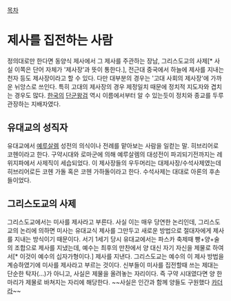 [[목차]]
= 제사를 집전하는 사람 =
정의대로만 한다면 동양식 제사에서 그 제사를 주관하는 장남, 그리스도교의 사제[* 사실 이쪽은 단어 자체가 '제사장'과 뜻이 통한다.], 전근대 중국에서 하늘에 제사를 지내는 천자 등도 제사장이라고 할 수 있다. 다만 대부분의 경우는 '고대 사회의 제사장'에 가까운 뉘앙스로 쓰인다. 특히 고대의 제사장의 경우 제정일치 때문에 정치적 지도자와 겹치는 경우도 많다. [[한국]]의 [[단군왕검]] 역시 이름에서부터 알 수 있는듯이 정치와 종교를 두루 관장하는 지배자였다.
== 유대교의 성직자 ==
유대교에서 [[예루살렘]] 성전의 의식이나 전례를 맡아보는 사람을 일컫는 말. 히브리어로 코헨이라고 한다. 구약시대와 로마군에 의해 예루살렘의 대성전이 파괴되기전까지는 레위지파에서 사제직이 세습되었다. 이 제사장들의 우두머리는 대제사장/수석사제였는데 히브리어로든 코헨 가돌 혹은 코헨 가하돌이라고 한다. 수석사제는 대대로 아론의 후손들이었다.
== 그리스도교의 사제 ==
그리스도교에서는 미사를 제사라고 부른다. 사실 이는 매우 당연한 논리인데, 그리스도교의 논리에 의하면 미사는 유대교식 제사를 그만두고 새로운 방법으로 절대자에게 제사를 지내는 방식이기 때문이다. 서기 1세기 당시 유대교에서는 파스카 축제때 빵+양+술의 조합으로 제사를 지냈는데, 예수는 최후의 만찬에서 양 대신 자기 자신을 제물로 하여서[* 이것이 예수의 십자가형이다.] 제사를 지낸다. 그리스도교는 예수의 이 제사 방법을 계승하였기에 미사를 제사라고 부르는 것이다. 신부들이 미사를 집전할때 쓰는 제대는 단순한 탁자(...)가 아니고, 사실은 제물을 올려놓는 자리이다. 즉 구약 시대였다면 양 한마리가 제물로 바쳐지는 자리에 해당한다. ~~사실은 인간과 함께 양들도 구원했다 [[카더라]]~~
